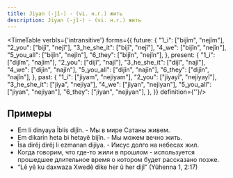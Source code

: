 ```yaml
---
title: Jiyan (-jî-) - (vi. н.г.) жить
description: Jiyan (-jî-) - (vi. н.г.) жить
---
```


<TimeTable verbIs={'intransitive'}
           forms={{
               future: {
                   "1_i": ["bijîm", "nejîm"],
                   "2_you": ["bijî", "nejî"],
                   "3_he_she_it": ["bijî", "nejî"],
                   "4_we": ["bijîn", "nejîn"],
                   "5_you_all": ["bijîn", "nejîn"],
                   "6_they": ["bijîn", "nejîn"],
               },
               present: {
                   "1_i": ["dijîm", "najîm"],
                   "2_you": ["dijî", "najî"],
                   "3_he_she_it": ["dijî", "najî"],
                   "4_we": ["dijîn", "najîn"],
                   "5_you_all": ["dijîn", "najîn"],
                   "6_they": ["dijîn", "najîn"],
               },
               past: {
                   "1_i": ["jiyam", "nejiyam"],
                   "2_you": ["jiyayî", "nejiyayî"],
                   "3_he_she_it": ["jiya", "nejiya"],
                   "4_we": ["jiyan", "nejiyan"],
                   "5_you_all": ["jiyan", "nejiyan"],
                   "6_they": ["jiyan", "nejiyan"],
               },
           }}
 definition={''}/>

## Примеры

* Em li dinyaya Îblis dijîn. - Мы в мире Сатаны живем.
* Em dikarin heta bi hetayê bijîn. - Мы можем вечно жить.
* Îsa dirêj dirêj li ezmanan dijiya. - Иисус долго на небесах жил.
* Когда говорим, что где-то жили в прошлом - используется прошедшее длительное время о котором будет рассказано позже.
* “Lê yê ku daxwaza Xwedê dike her û her dijî” (Yûhenna 1, 2:17)

